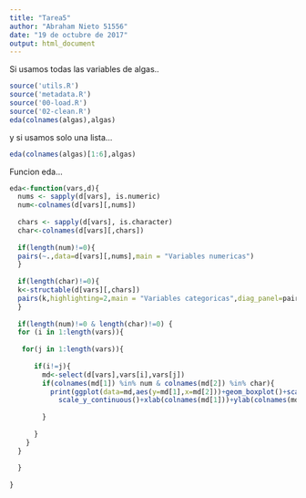 ```yaml
---
title: "Tarea5"
author: "Abraham Nieto 51556"
date: "19 de octubre de 2017"
output: html_document
---
```

Si usamos todas las variables de algas..

```r
source('utils.R')
source('metadata.R')
source('00-load.R')
source('02-clean.R')
eda(colnames(algas),algas)

```

y si usamos solo una lista...

```r
eda(colnames(algas)[1:6],algas)
```
Funcion eda...
```r

eda<-function(vars,d){
  nums <- sapply(d[vars], is.numeric)
  num<-colnames(d[vars][,nums])
  
  chars <- sapply(d[vars], is.character)
  char<-colnames(d[vars][,chars])
  
  if(length(num)!=0){
  pairs(~.,data=d[vars][,nums],main = "Variables numericas")
  }
  
  if(length(char)!=0){
  k<-structable(d[vars][,chars])
  pairs(k,highlighting=2,main = "Variables categoricas",diag_panel=pairs_diagonal_mosaic,mosaic_diag_panel_args=list(fill=grey.colors))
  }
 
  if(length(num)!=0 & length(char)!=0) {
  for (i in 1:length(vars)){
    
   for(j in 1:length(vars)){
      
      if(i!=j){
        md<-select(d[vars],vars[i],vars[j])
        if(colnames(md[1]) %in% num & colnames(md[2]) %in% char){
          print(ggplot(data=md,aes(y=md[1],x=md[2]))+geom_boxplot()+scale_x_discrete()+
            scale_y_continuous()+xlab(colnames(md[1]))+ylab(colnames(md[2])))
          
        }
 
      }
    }
  }
    
  }
  
}
```


